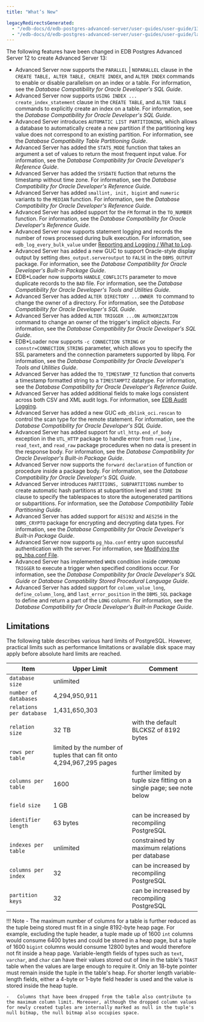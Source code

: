 ```yaml
---
title: "What’s New"

legacyRedirectsGenerated:
  - "/edb-docs/d/edb-postgres-advanced-server/user-guides/user-guide/13/introduction.html"
  - "/edb-docs/d/edb-postgres-advanced-server/user-guides/user-guide/latest/introduction.html"
---
```


The following features have been changed in EDB Postgres Advanced Server 12 to create Advanced Server 13:

-   Advanced Server now supports the `PARALLEL` | `NOPARALLEL` clause in the `CREATE TABLE, ALTER TABLE, CREATE INDEX`, and `ALTER INDEX` commands to enable or disable parallelism on an index or a table. For information, see the *Database Compatibility for Oracle Developer's SQL Guide*.
-   Advanced Server now supports `USING INDEX ... create_index_statement` clause in the `CREATE TABLE`, and `ALTER TABLE` commands to explicitly create an index on a table. For information, see the *Database Compatibility for Oracle Developer's SQL Guide*.
-   Advanced Server introduces `AUTOMATIC LIST PARTITIONING`, which allows a database to automatically create a new partition if the partitioning key value does not correspond to an existing partition. For information, see the *Database Compatibility Table Partitioning Guide*.
-   Advanced Server has added the `STATS_MODE` function that takes an argument a set of values to return the most frequent input value. For information, see the *Database Compatibility for Oracle Developer's Reference Guide*.
-   Advanced Server has added the `SYSDATE` fuction that returns the timestamp without time zone. For information, see the *Database Compatibility for Oracle Developer's Reference Guide*.
-   Advanced Server has added `smallint, init, bigint` and `numeric` variants to the `MEDIAN` function. For information, see the *Database Compatibility for Oracle Developer's Reference Guide*.
-   Advanced Server has added support for the `FM` format in the `TO_NUMBER` function. For information, see the *Database Compatibility for Oracle Developer's Reference Guide*.
-   Advanced Server now supports statement logging and records the number of rows processed during bulk execution. For information, see `edb_log_every_bulk_value` under [Reporting and Logging / What to Log](../03_database_administration/01_configuration_parameters/03_configuration_parameters_by_functionality/06_reporting_and_logging_what_to_log/#reporting_and_logging_what_to_log).
-   Advanced Server has added a new GUC to support Oracle-style display output by setting `dbms_output.serveroutput` to `FALSE` in the `DBMS_OUTPUT` package. For information, see the *Database Compatibility for Oracle Developer's Built-in Package Guide*.
-   EDB\*Loader now supports `HANDLE_CONFLICTS` parameter to move duplicate records to the `BAD` file. For information, see the *Database Compatibility for Oracle Developer's Tools and Utilities Guide*.
-   Advanced Server has added `ALTER DIRECTORY ...OWNER TO` command to change the owner of a directory. For information, see the *Database Compatibility for Oracle Developer's SQL Guide*.
-   Advanced Server has added `ALTER TRIGGER ...ON AUTHORIZATION` command to change an owner of the trigger's implicit objects. For information, see the *Database Compatibility for Oracle Developer's SQL Guide*.
-   EDB\*Loader now supports `-c CONNECTION STRING` or `connstr=CONNECTION_STRING` parameter, which allows you to specify the SSL parameters and the connection parameters supported by libpq. For information, see the *Database Compatibility for Oracle Developer's Tools and Utilities Guide*.
-   Advanced Server has added the `TO_TIMESTAMP_TZ` function that converts a timestamp formatted string to a `TIMESTAMPTZ` datatype. For information, see the *Database Compatibility for Oracle Developer's Reference Guide*.
-   Advanced Server has added additional fields to make logs consistent across both CSV and XML audit logs. For information, see [EDB Audit Logging](../03_database_administration/05_edb_audit_logging/#edb_audit_logging).
-   Advanced Server has added a new GUC `edb_dblink_oci.rescan` to control the scan type for the remote statement. For information, see the *Database Compatibility for Oracle Developer's SQL Guide*.
-   Advanced Server has added support for `utl_http.end_of_body` exception in the `UTL_HTTP` package to handle error from `read_line, read_text`, and `read_raw` package procedures when no data is present in the response body. For information, see the *Database Compatibility for Oracle Developer's Built-in Package Guide*.
-   Advanced Server now supports the `forward declaration` of function or procedure inside a package body. For information, see the *Database Compatibility for Oracle Developer's SQL Guide*.
-   Advanced Server introduces `PARTITIONS, SUBPARTITIONS` number to create automatic hash partitions at subpartition level and `STORE IN` clause to specify the tablespaces to store the autogenerated partitions or subpartitions. For information, see the *Database Compatibility Table Partitioning Guide*.
-   Advanced Server has added support for `AES192` and `AES256` in the `DBMS_CRYPTO` package for encrypting and decrypting data types. For information, see the *Database Compatibility for Oracle Developer's Built-in Package Guide*.
-   Advanced Server now supports `pg_hba.conf` entry upon successful authentication with the server. For information, see [Modifying the pg_hba.conf File](../03_database_administration/01_configuration_parameters/01_setting_new_parameters/#modifying_the_pg_hba_conf_file).
-   Advanced Server has implemented `WHEN` condition inside `COMPOUND TRIGGER` to execute a trigger when specified conditions occur. For information, see the *Database Compatibility for Oracle Developer's SQL Guide* or *Database Compatibility Stored Procedural Language Guide*.
-   Advanced Server has added support for `column_value_long`, `define_column_long`, and `last_error_position` in the `DBMS_SQL` package to define and return a part of the `LONG` column. For information, see the *Database Compatibility for Oracle Developer's Built-in Package Guide*.

## Limitations

The following table describes various hard limits of PostgreSQL. However, practical limits such as performance limitations or available disk space may apply before absolute hard limits are reached.

| Item                     | Upper Limit                                                           | Comment                                                                |
| ------------------------ | --------------------------------------------------------------------- | ---------------------------------------------------------------------- |
| `database size`          | unlimited                                                             |                                                                        |
| `number of databases`    | 4,294,950,911                                                         |                                                                        |
| `relations per database` | 1,431,650,303                                                         |                                                                        |
| `relation size`          | 32 TB                                                                 | with the default BLCKSZ of 8192 bytes                                  |
| `rows per table`         | limited by the number of tuples that can fit onto 4,294,967,295 pages |                                                                        |
| `columns per table`      | 1600                                                                  | further limited by tuple size fitting on a single page; see note below |
| `field size`             | 1 GB                                                                  |                                                                        |
| `identifier length`      | 63 bytes                                                              | can be increased by recompiling PostgreSQL                             |
| `indexes per table`      | unlimited                                                             | constrained by maximum relations per database                          |
| `columns per index`      | 32                                                                    | can be increased by recompiling PostgreSQL                             |
| `partition keys`         | 32                                                                    | can be increased by recompiling PostgreSQL                             |

!!! Note
    -   The maximum number of columns for a table is further reduced as the tuple being stored must fit in a single 8192-byte heap page. For example, excluding the tuple header, a tuple made up of 1600 `int` columns would consume 6400 bytes and could be stored in a heap page, but a tuple of 1600 `bigint` columns would consume 12800 bytes and would therefore not fit inside a heap page. Variable-length fields of types such as `text`, `varchar`, and `char` can have their values stored out of line in the table's `TOAST` table when the values are large enough to require it. Only an 18-byte pointer must remain inside the tuple in the table's heap. For shorter length variable-length fields, either a 4-byte or 1-byte field header is used and the value is stored inside the heap tuple.

    -   Columns that have been dropped from the table also contribute to the maximum column limit. Moreover, although the dropped column values for newly created tuples are internally marked as null in the tuple's null bitmap, the null bitmap also occupies space.
